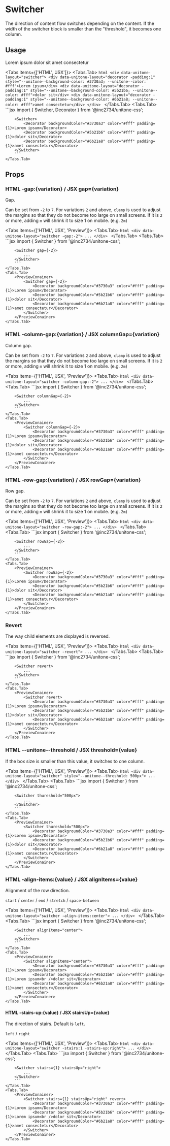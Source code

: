 
# Switcher

The direction of content flow switches depending on the content. If the width of the switcher block is smaller than the "threshold", it becomes one column.

## Usage

<PreviewConainer>
	<Switcher>
		<Decorator backgroundColor="#3730a3" color="#fff" padding={1}>Lorem ipsum</Decorator>
		<Decorator backgroundColor="#5b21b6" color="#fff" padding={1}>dolor sit</Decorator>
		<Decorator backgroundColor="#6b21a8" color="#fff" padding={1}>amet consectetur</Decorator>
	</Switcher>
</PreviewConainer>

<Tabs items={['HTML', 'JSX']}>
	<Tabs.Tab>
		```html
		<div data-unitone-layout="switcher">
			<div data-unitone-layout="decorator -padding:1" style="--unitone--background-color: #3730a3; --unitone--color: #fff">Lorem ipsum</div>
			<div data-unitone-layout="decorator -padding:1" style="--unitone--background-color: #5b21b6; --unitone--color: #fff">dolor sit</div>
			<div data-unitone-layout="decorator -padding:1" style="--unitone--background-color: #6b21a8; --unitone--color: #fff">amet consectetur</div>
		</div>
		```
	</Tabs.Tab>
	<Tabs.Tab>
		```jsx
		import { Switcher, Decorator } from '@inc2734/unitone-css';

		<Switcher>
			<Decorator backgroundColor="#3730a3" color="#fff" padding={1}>Lorem ipsum</Decorator>
			<Decorator backgroundColor="#5b21b6" color="#fff" padding={1}>dolor sit</Decorator>
			<Decorator backgroundColor="#6b21a8" color="#fff" padding={1}>amet consectetur</Decorator>
		</Switcher>
		```
	</Tabs.Tab>
</Tabs>

## Props

### <Badge>HTML</Badge> -gap:\{variation\} / <Badge>JSX</Badge> gap=\{variation\}

Gap.

Can be set from `-2` to `7`. For variations `2` and above, `clamp` is used to adjust the margins so that they do not become too large on small screens. If it is `2` or more, adding `m` will shrink it to size 1 on mobile. (e.g. `2m`)

<Tabs items={['HTML', 'JSX', 'Preview']}>
	<Tabs.Tab>
		```html
		<div data-unitone-layout="switcher -gap:-2">
			...
		</div>
		```
	</Tabs.Tab>
	<Tabs.Tab>
		```jsx
		import { Switcher } from '@inc2734/unitone-css';

		<Switcher gap={-2}>
			...
		</Switcher>
		```
	</Tabs.Tab>
	<Tabs.Tab>
		<PreviewConainer>
			<Switcher gap={-2}>
				<Decorator backgroundColor="#3730a3" color="#fff" padding={1}>Lorem ipsum</Decorator>
				<Decorator backgroundColor="#5b21b6" color="#fff" padding={1}>dolor sit</Decorator>
				<Decorator backgroundColor="#6b21a8" color="#fff" padding={1}>amet consectetur</Decorator>
			</Switcher>
		</PreviewConainer>
	</Tabs.Tab>
</Tabs>

### <Badge>HTML</Badge> -column-gap:\{variation\} / <Badge>JSX</Badge> columnGap=\{variation\}

Column gap.

Can be set from `-2` to `7`. For variations `2` and above, `clamp` is used to adjust the margins so that they do not become too large on small screens. If it is `2` or more, adding `m` will shrink it to size 1 on mobile. (e.g. `2m`)

<Tabs items={['HTML', 'JSX', 'Preview']}>
	<Tabs.Tab>
		```html
		<div data-unitone-layout="switcher -column-gap:-2">
			...
		</div>
		```
	</Tabs.Tab>
	<Tabs.Tab>
		```jsx
		import { Switcher } from '@inc2734/unitone-css';

		<Switcher columnGap={-2}>
			...
		</Switcher>
		```
	</Tabs.Tab>
	<Tabs.Tab>
		<PreviewConainer>
			<Switcher columnGap={-2}>
				<Decorator backgroundColor="#3730a3" color="#fff" padding={1}>Lorem ipsum</Decorator>
				<Decorator backgroundColor="#5b21b6" color="#fff" padding={1}>dolor sit</Decorator>
				<Decorator backgroundColor="#6b21a8" color="#fff" padding={1}>amet consectetur</Decorator>
			</Switcher>
		</PreviewConainer>
	</Tabs.Tab>
</Tabs>

### <Badge>HTML</Badge> -row-gap:\{variation\} / <Badge>JSX</Badge> rowGap=\{variation\}

Row gap.

Can be set from `-2` to `7`. For variations `2` and above, `clamp` is used to adjust the margins so that they do not become too large on small screens. If it is `2` or more, adding `m` will shrink it to size 1 on mobile. (e.g. `2m`)

<Tabs items={['HTML', 'JSX', 'Preview']}>
	<Tabs.Tab>
		```html
		<div data-unitone-layout="switcher -row-gap:-2">
			...
		</div>
		```
	</Tabs.Tab>
	<Tabs.Tab>
		```jsx
		import { Switcher } from '@inc2734/unitone-css';

		<Switcher rowGap={-2}>
			...
		</Switcher>
		```
	</Tabs.Tab>
	<Tabs.Tab>
		<PreviewConainer>
			<Switcher rowGap={-2}>
				<Decorator backgroundColor="#3730a3" color="#fff" padding={1}>Lorem ipsum</Decorator>
				<Decorator backgroundColor="#5b21b6" color="#fff" padding={1}>dolor sit</Decorator>
				<Decorator backgroundColor="#6b21a8" color="#fff" padding={1}>amet consectetur</Decorator>
			</Switcher>
		</PreviewConainer>
	</Tabs.Tab>
</Tabs>

### Revert

The way child elements are displayed is reversed.

<Tabs items={['HTML', 'JSX', 'Preview']}>
	<Tabs.Tab>
		```html
		<div data-unitone-layout="switcher -revert">
			...
		</div>
		```
	</Tabs.Tab>
	<Tabs.Tab>
		```jsx
		import { Switcher } from '@inc2734/unitone-css';

		<Switcher revert>
			...
		</Switcher>
		```
	</Tabs.Tab>
	<Tabs.Tab>
		<PreviewConainer>
			<Switcher revert>
				<Decorator backgroundColor="#3730a3" color="#fff" padding={1}>Lorem ipsum</Decorator>
				<Decorator backgroundColor="#5b21b6" color="#fff" padding={1}>dolor sit</Decorator>
				<Decorator backgroundColor="#6b21a8" color="#fff" padding={1}>amet consectetur</Decorator>
			</Switcher>
		</PreviewConainer>
	</Tabs.Tab>
</Tabs>

### <Badge>HTML</Badge> --unitone--threshold / <Badge>JSX</Badge> threshold=\{value\}

If the box size is smaller than this value, it switches to one column.

<Tabs items={['HTML', 'JSX', 'Preview']}>
	<Tabs.Tab>
		```html
		<div data-unitone-layout="switcher" style="--unitone--threshold: 500px">
			...
		</div>
		```
	</Tabs.Tab>
	<Tabs.Tab>
		```jsx
		import { Switcher } from '@inc2734/unitone-css';

		<Switcher thureshold="500px">
			...
		</Switcher>
		```
	</Tabs.Tab>
	<Tabs.Tab>
		<PreviewConainer>
			<Switcher thureshold="500px">
				<Decorator backgroundColor="#3730a3" color="#fff" padding={1}>Lorem ipsum</Decorator>
				<Decorator backgroundColor="#5b21b6" color="#fff" padding={1}>dolor sit</Decorator>
				<Decorator backgroundColor="#6b21a8" color="#fff" padding={1}>amet consectetur</Decorator>
			</Switcher>
		</PreviewConainer>
	</Tabs.Tab>
</Tabs>

### <Badge>HTML</Badge> -align-items:\{value\} / <Badge>JSX</Badge> alignItems=\{value\}

Alignment of the row direction.

`start` / `center` / `end` / `stretch` / `space-between`

<Tabs items={['HTML', 'JSX', 'Preview']}>
	<Tabs.Tab>
		```html
		<div data-unitone-layout="switcher -align-items:center">
			...
		</div>
		```
	</Tabs.Tab>
	<Tabs.Tab>
		```jsx
		import { Switcher } from '@inc2734/unitone-css';

		<Switcher alignItems="center">
			...
		</Switcher>
		```
	</Tabs.Tab>
	<Tabs.Tab>
		<PreviewConainer>
			<Switcher alignItems="center">
				<Decorator backgroundColor="#3730a3" color="#fff" padding={1}>Lorem ipsum</Decorator>
				<Decorator backgroundColor="#5b21b6" color="#fff" padding={1}>Lorem ipsum<br />dolor sit</Decorator>
				<Decorator backgroundColor="#6b21a8" color="#fff" padding={1}>amet consectetur</Decorator>
			</Switcher>
		</PreviewConainer>
	</Tabs.Tab>
</Tabs>

#### <Badge>HTML</Badge> -stairs-up:\{value\} / <Badge>JSX</Badge> stairsUp=\{value\}

The direction of stairs. Default is `left`.

`left` / `right`

<Tabs items={['HTML', 'JSX', 'Preview']}>
	<Tabs.Tab>
		```html
		<div data-unitone-layout="switcher -stairs:1 -stairs-up:right">
			...
		</div>
		```
	</Tabs.Tab>
	<Tabs.Tab>
		```jsx
		import { Switcher } from '@inc2734/unitone-css';

		<Switcher stairs={1} stairsUp="right">
			...
		</Switcher>
		```
	</Tabs.Tab>
	<Tabs.Tab>
		<PreviewConainer>
			<Switcher stairs={1} stairsUp="right" revert>
				<Decorator backgroundColor="#3730a3" color="#fff" padding={1}>Lorem ipsum</Decorator>
				<Decorator backgroundColor="#5b21b6" color="#fff" padding={1}>Lorem ipsum<br />dolor sit</Decorator>
				<Decorator backgroundColor="#6b21a8" color="#fff" padding={1}>amet consectetur</Decorator>
			</Switcher>
		</PreviewConainer>
	</Tabs.Tab>
</Tabs>
